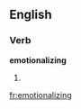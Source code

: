 
==English==

===Verb===
'''emotionalizing'''

# {{present participle of|[[emotionalize]]}}

[[fr:emotionalizing]]